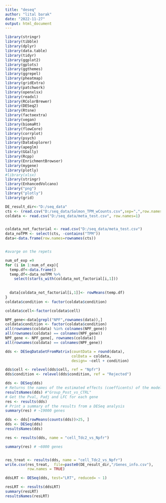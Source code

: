 ```yaml
---
title: "deseq"
author: "lital barak"
date: "2022-11-27"
output: html_document
---
```

```r
library(stringr)
library(tibble)
library(dplyr)
library(data.table)
library(tidyr)
library(ggplot2)
library(gplots)
library(ggthemes)
library(ggrepel)
library(pheatmap)
library(gridExtra)
library(patchwork)
library(openxlsx)
library(readxl)
library(RColorBrewer)
library(DESeq2)
library(Rtsne)
library(factoextra)
library(vegan)
library(biomaRt)
library(flowCore) 
library(corrplot)
library(psych)
library(DataExplorer)
library(apeglm)
library(GGally)
library(Rcpp)
library(EnrichmentBrowser)
library(mygene)
library(plotly)
#library(xlsx)
library(stringr)
library(EnhancedVolcano)
library("png")
library("plotly")
library(grid)
```



```r

DE_result_dir<-"D:/seq_data"
cts <- (read.csv("D:/seq_data/Salmon_TPM_wCounts.csv",sep=",",row.names="GeneSymbol"))
coldata <- read.csv("D:/seq_data/meta_test.csv", row.names=1)


coldata_not_factorial <- read.csv("D:/seq_data/meta_test.csv")
data_noTPM <- select(cts, -contains("TPM"))
data<-data.frame(row.names=rownames(cts))


#avarge on the repets

num_of_exp =9
for (i in 1:num_of_exp){
  temp.df<-data.frame()
  temp.df<-data_noTPM %>%
    select(starts_with(coldata_not_factorial[i,1]))
  
  
  data[coldata_not_factorial[i,1]]<- rowMeans(temp.df)
}
coldata$condition <- factor(coldata$condition)

coldata$cell<-factor(coldata$cell)

NPF_gene<-data[grepl("NPF",rownames(data)),]
coldata$condition <- factor(coldata$condition)
all(rownames(coldata) %in% colnames(NPF_gene))
all(rownames(coldata) == colnames(NPF_gene))
NPF_gene <- NPF_gene[, rownames(coldata)]
all(rownames(coldata) == colnames(NPF_gene))

dds <- DESeqDataSetFromMatrix(countData = round(data),
                              colData = coldata,
                              design= ~cell + condition)

dds$cell <- relevel(dds$cell, ref = "Npfr") 
dds$condition <- relevel(dds$condition, ref = "Rejected") 

dds <- DESeq(dds)
# Returns the names of the estimated effects (coefficents) of the model
resultsNames(dds) #"Group_Post_vs_CTRL"
# Get the Pval, Padj and LFC for each gene
res <- results(dds)
# Print a summary of the results from a DESeq analysis
summary(res) # ~19000 genes

dds <- dds[rowMeans(counts(dds))>25, ]
dds <- DESeq(dds)
resultsNames(dds) 

res <- results(dds, name = "cell_Tdc2_vs_Npfr")

summary(res) # ~6000 genes


res_treat <- results(dds, name = "cell_Tdc2_vs_Npfr")
write.csv(res_treat,  file=paste0(DE_result_dir,"/Genes_info.csv"),
          row.names = TRUE)

```

```r
ddsLRT <- DESeq(dds, test="LRT", reduced= ~ 1)

resLRT <- results(ddsLRT)
summary(resLRT)
resultsNames(resLRT) 

```


